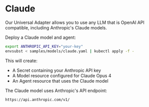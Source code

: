 # Claude

Our Universal Adapter allows you to use any LLM that is OpenAI API compatible, including Anthropic's Claude models.

Deploy a Claude model and agent:

```bash
export ANTHROPIC_API_KEY="your-key"
envsubst < samples/models/claude.yaml | kubectl apply -f -
```

This will create:
- A Secret containing your Anthropic API key
- A Model resource configured for Claude Opus 4
- An Agent resource that uses the Claude model

The Claude model uses Anthropic's API endpoint:

```
https://api.anthropic.com/v1/
```